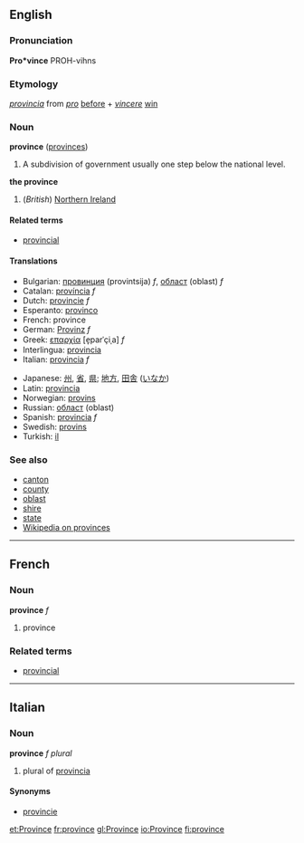 ==English==
===Pronunciation===
'''Pro*vince'''
PROH-vihns

===Etymology===
{{L.}} ''[[provincia]]'' from ''[[pro]]'' [[before]] + ''[[vincere]]'' [[win]]

===Noun===
'''province''' ([[provinces]])

# A subdivision of government usually one step below the national level.

'''the province'''
#(''British'') [[Northern Ireland]]

====Related terms====
*[[provincial]]

====Translations====
{{top}}
*Bulgarian: [[провинция]] (provintsija) ''f'', [[област]] (oblast) ''f''
*Catalan: [[província]] ''f''
*Dutch: [[provincie]] ''f''
*Esperanto: [[provinco]]
*French: province
*German: [[Provinz]] ''f''
*Greek: [[επαρχία]] [e̞parˈçiˌa] ''f''
*Interlingua: [[provincia]]
*Italian: [[provincia]] ''f''
{{mid}}
*Japanese: [[州]], [[省]], [[県]]; [[地方]], [[田舎]] ([[いなか]])
*Latin: [[provincia]]
*Norwegian: [[provins]] {{m}}
*Russian: [[област]] (oblast)
*Spanish: [[provincia]] ''f''
*Swedish: [[provins]]
*Turkish: [[il]]
{{bottom}}

===See also===
*[[canton]]
*[[county]]
*[[oblast]]
*[[shire]]
*[[state]]
*[[w:Province|Wikipedia on provinces]]

----

==French==
===Noun===
'''province''' ''f''

# province

===Related terms===
*[[provincial]]

----

==Italian==
===Noun===
'''province''' ''f plural''

# plural of [[provincia]]

====Synonyms====
*[[provincie]]

[[et:Province]]
[[fr:province]]
[[gl:Province]]
[[io:Province]]
[[fi:province]]